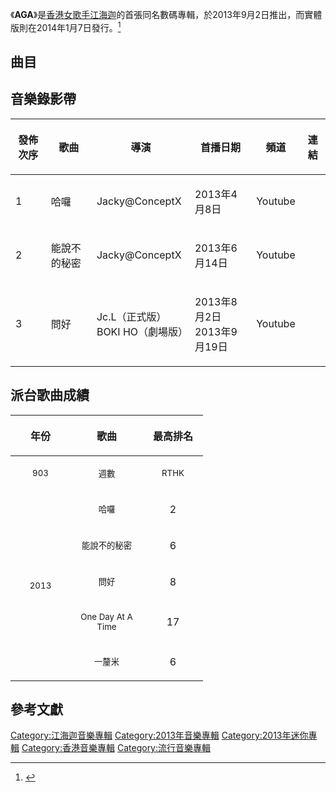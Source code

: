 {{otheruse|AGA}}
{{Infobox album <!-- See Wikipedia:WikiProject_Albums -->
| name       = AGA
| type       = [[EP|EP]]
| artist     = [[江海迦|AGA]]
| cover      = Agatha_Kong_-_AGA_(Digital_EP).jpg
<!-- 未知參數 | background = white -->
| released   = 2013年9月2日
| recorded   = 
| genre      = [[粵語流行音樂|粵語流行音樂]]
| length     = 18分18秒
| label      = [[環球唱片|環球唱片]]
| producer   = 見[[#曲目|曲目列表]]
| prev_title = 
| prev_year  = 
| next_title = [[One_(江海迦單曲)|One]]
| next_year  = 2014
| misc       = {{Extra album cover
  | header  = 其他封面
  | type    = [[EP|EP]]
  | cover   = 江海迦 AGA 同名專輯.jpg
  | caption = 實體版專輯封面}}
}}
《'''AGA'''》是[[香港|香港]][[女歌手|女歌手]][[江海迦|江海迦]]的首張同名數碼專輯，於2013年9月2日推出，而實體版則在2014年1月7日發行。<ref name="umg">{{cite news|title=EP: AGA - 環球唱片 - 正東唱片|url=http://www.umg.com.hk/album/2549/detail|accessdate=2013-09-22|archive-date=2013-09-26|archive-url=https://web.archive.org/web/20130926115945/http://www.umg.com.hk/album/2549/detail|dead-url=no}}{{zh-hant}}</ref>

==曲目==
{{Tracklist
| collapsed        = 
| headline         = 
| font_size        = 
| total_length     = 18:18

| all_writing      = 
| all_music        = [[江海迦|AGA]]
| all_lyrics       = 
| all_arranger     = 
| all_producer     = [[舒文_(音樂人)|舒文]]
| all_except       = 
| extra_column     = 

| title1           = 哈囉
| note1            = 
| longnote1        = 第一派台歌<br>出道作
| music1           = 
| lyrics1          = [[林夕|林夕]]
| arranger1        = 舒文<br>AGA
| producer1        = 
| extra1           = 
| length1          = 3:46

| title2           = 能說不的秘密
| note2            = 
| longnote2        = 第二派台歌
| music2           = 
| lyrics2          = [[梁栢堅|梁栢堅]]
| arranger2        = 舒文<br>AGA
| producer2        = 
| extra2           = 
| length2          = 3:36

| title3           = 問好
| note3            = 
| longnote3        = 第三派台歌
| music3           = 
| lyrics3          = [[林若寧|林若寧]]
| arranger3        = [[Johnny_Yim|Johnny Yim]]
| producer3        = 
| extra3           = 
| length3          = 4:04

| title4           = One Day At A Time
| note4            = 
| longnote4        = 第四派台歌
| music4           = 
| lyrics4          = [[林寶|林寶]]
| arranger4        = [[Fergus_Chow|Fergus Chow]]
| producer4        = 
| extra4           = 
| length4          = 3:39

| title5           = 一釐米
| note5            = 
| longnote5        = 第五派台歌
| music5           = 
| lyrics5          = [[周耀輝|周耀輝]]
| arranger5        = [[夏裕介|夏裕介]]
| producer5        = 
| extra5           = 
| length5          = 3:13
}}

==音樂錄影帶==
{|class="wikitable"
!發佈次序!!歌曲!!導演!!首播日期!!頻道!!連結
|-
|1||哈囉||Jacky@ConceptX||2013年4月8日||Youtube||{{youtube|Y4zJGibo9FI|MV}}
|-
|2||能說不的秘密||Jacky@ConceptX||2013年6月14日||Youtube||{{youtube|yDxfP__Uh-c|MV}}
|-
|3||問好||Jc.L（正式版）<br>BOKI HO（劇場版）||2013年8月2日<br>2013年9月19日||Youtube||{{youtube|PtZBK0M4hW4|正式版MV}}<br>{{youtube|5m96zNhqAqY|劇場版MV}}
|}

==派台歌曲成績==
{| class="wikitable"
!align="center" rowspan="2" | 年份
!align="center" rowspan="2" | 歌曲
!align="center" colspan="8" | 最高排名
|-
!width="80"|<small>903</small> !! width="100"|<small>週數</small> !! width="80"|<small>RTHK</small> !! width="100"|<small>週數</small> !! width="80"|<small>997</small> !! width="100"|<small>週數</small> !! width="80"|<small>TVB</small> !! width="100"|<small>週數</small>
|-
|align="center" rowspan="5"| <small>2013</small> ||align="center"| <small>哈囉</small> ||align="center"| 2 ||align="center"| 7 ||align="center"| 3 ||align="center"| 5 ||align="center"| 3 ||align="center"| 6 ||align="center"| - ||align="center"| -
|-
|align="center"| <small>能說不的秘密</small> ||align="center"| 6 ||align="center"| 4 ||align="center"| 5 ||align="center"| 6 ||align="center"| 5 ||align="center"| 2 ||align="center"| - ||align="center"| -
|-
|align="center"| <small>問好</small> ||align="center"| 8 ||align="center"| 6 ||align="center"| 9 ||align="center"| 4 ||align="center"| 5 ||align="center"| 3 ||align="center"| - ||align="center"| -
|-
|align="center"| <small>One Day At A Time</small> ||align="center"| 17 ||align="center"| 1 ||align="center"| - ||align="center"| - ||align="center"| - ||align="center"| - ||align="center"| - ||align="center"| -
|-
|align="center"| <small>一釐米</small> ||align="center"| 6 ||align="center"| 3 ||align="center"| 3 ||align="center"| 5 ||align="center"| 3 ||align="center"| 5 ||align="center"| - ||align="center"| -
|}

== 參考文獻 ==
{{reflist}}

[[Category:江海迦音樂專輯|Category:江海迦音樂專輯]]
[[Category:2013年音樂專輯|Category:2013年音樂專輯]]
[[Category:2013年迷你專輯|Category:2013年迷你專輯]]
[[Category:香港音樂專輯|Category:香港音樂專輯]]
[[Category:流行音樂專輯|Category:流行音樂專輯]]